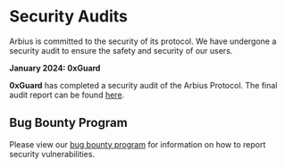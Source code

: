  
# Security Audits

Arbius is committed to the security of its protocol. We have undergone a security audit to ensure the safety and security of our users.
 
**January 2024: 0xGuard**

**0xGuard** has completed a security audit of the Arbius Protocol. The final audit report can be found [here](https://portfolio.0xguard.com/581).

## Bug Bounty Program

Please view our [bug bounty program](https://github.com/semperai/arbius/blob/master/SECURITY.md) for information on how to report security vulnerabilities.
